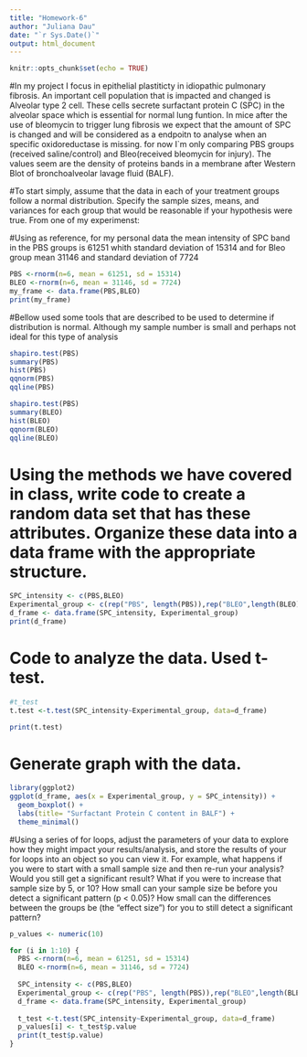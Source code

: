 ```yaml
---
title: "Homework-6"
author: "Juliana Dau"
date: "`r Sys.Date()`"
output: html_document
---
```


```r
knitr::opts_chunk$set(echo = TRUE)
```
#In my project I focus in epithelial plastiticty in idiopathic pulmonary fibrosis. An important cell population that is impacted and changed is Alveolar type 2 cell. These cells secrete surfactant protein C (SPC) in the alveolar space which is essential for normal lung funtion. In mice after the use of bleomycin to trigger lung fibrosis we expect that the amount of SPC is changed and will be considered as a endpoitn to analyse when an specific oxidoreductase is missing. for now I`m only comparing PBS groups (received saline/control) and Bleo(received bleomycin for injury). The values seem are the density of proteins bands in a membrane after Western Blot of bronchoalveolar lavage fluid (BALF).  


#To start simply, assume that the data in each of your treatment groups follow a normal distribution. Specify the sample sizes, means, and variances for each group that would be reasonable if your hypothesis were true. From one of my experimenst:

#Using as reference, for my personal data the  mean intensity of SPC band in the PBS groups is 61251 whith standard deviation of 15314 and for Bleo group mean 31146 and standard deviation of 7724
```r
PBS <-rnorm(n=6, mean = 61251, sd = 15314)
BLEO <-rnorm(n=6, mean = 31146, sd = 7724)
my_frame <- data.frame(PBS,BLEO)
print(my_frame)

```
#Bellow used some tools that are described to be used to determine if distribution is normal. Although my sample number is small and perhaps not ideal for this type of analysis
```R
shapiro.test(PBS)
summary(PBS)
hist(PBS)
qqnorm(PBS)
qqline(PBS)


```


```r
shapiro.test(PBS)
summary(BLEO)
hist(BLEO)
qqnorm(BLEO)
qqline(BLEO)


```

# Using the methods we have covered in class, write code to create a random data set that has these attributes. Organize these data into a data frame with the appropriate structure. 
```r

SPC_intensity <- c(PBS,BLEO)
Experimental_group <- c(rep("PBS", length(PBS)),rep("BLEO",length(BLEO)))
d_frame <- data.frame(SPC_intensity, Experimental_group)
print(d_frame)

```
# Code to analyze the data. Used t-test. 
```r
#t_test
t.test <-t.test(SPC_intensity~Experimental_group, data=d_frame)

print(t.test)
```
# Generate graph with the data. 
```r
library(ggplot2)
ggplot(d_frame, aes(x = Experimental_group, y = SPC_intensity)) +
  geom_boxplot() +
  labs(title= "Surfactant Protein C content in BALF") +
  theme_minimal()
```

#Using a series of for loops, adjust the parameters of your data to explore how they might impact your results/analysis, and store the results of your for loops into an object so you can view it. For example, what happens if you were to start with a small sample size and then re-run your analysis? Would you still get a significant result? What if you were to increase that sample size by 5, or 10? How small can your sample size be before you detect a significant pattern (p < 0.05)? How small can the differences between the groups be (the “effect size”) for you to still detect a significant pattern?

```r
p_values <- numeric(10)

for (i in 1:10) {
  PBS <-rnorm(n=6, mean = 61251, sd = 15314)
  BLEO <-rnorm(n=6, mean = 31146, sd = 7724)
  
  SPC_intensity <- c(PBS,BLEO)
  Experimental_group <- c(rep("PBS", length(PBS)),rep("BLEO",length(BLEO))) 
  d_frame <- data.frame(SPC_intensity, Experimental_group)
  
  t_test <-t.test(SPC_intensity~Experimental_group, data=d_frame)
  p_values[i] <- t_test$p.value
  print(t_test$p.value)
}


```

```r

```
